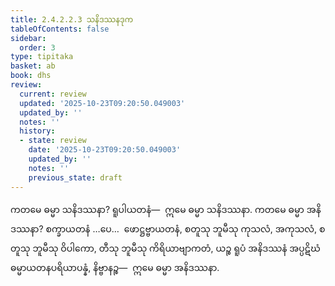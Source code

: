 ```yaml
---
title: 2.4.2.2.3 သနိဒဿနဒုက
tableOfContents: false
sidebar:
  order: 3
type: tipitaka
basket: ab
book: dhs
review:
  current: review
  updated: '2025-10-23T09:20:50.049003'
  updated_by: ''
  notes: ''
  history:
  - state: review
    date: '2025-10-23T09:20:50.049003'
    updated_by: ''
    notes: ''
    previous_state: draft
---
```



<ReviewStatus review={frontmatter.review} showDetails={true} />

<HypothesisAnnotation frontmatter={frontmatter} />

<DynamicBreadcrumb />

<Division number="1457" book="dhs" e="ch" v="29" p="277">

<Paragraph number="2167" book="dhs">
ကတမေ ဓမ္မာ သနိဒဿနာ? ရူပါယတနံ—  ဣမေ ဓမ္မာ သနိဒဿနာ.
</Paragraph>

</Division>
<Division number="1458" book="dhs" e="ch" v="29" p="277">

<Paragraph number="2168" book="dhs">
ကတမေ ဓမ္မာ အနိဒဿနာ? စက္ခာယတနံ …ပေ…  ဖောဋ္ဌဗ္ဗာယတနံ, စတူသု ဘူမီသု ကုသလံ, အကုသလံ, စတူသု ဘူမီသု ဝိပါကော, တီသု ဘူမီသု ကိရိယာဗျာကတံ, ယဉ္စ ရူပံ အနိဒဿနံ အပ္ပဋိဃံ ဓမ္မာယတနပရိယာပန္နံ, နိဗ္ဗာနဉ္စ—  ဣမေ ဓမ္မာ အနိဒဿနာ.
</Paragraph>
</Division>
